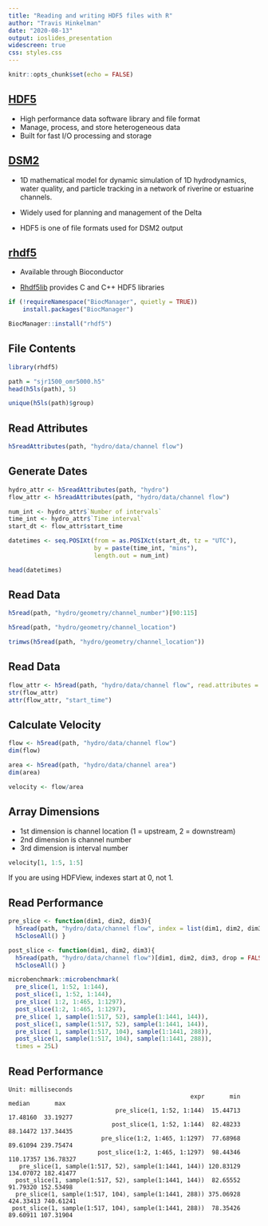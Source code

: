 ```yaml
---
title: "Reading and writing HDF5 files with R"
author: "Travis Hinkelman"
date: "2020-08-13"
output: ioslides_presentation
widescreen: true
css: styles.css
---
```


```r
knitr::opts_chunk$set(echo = FALSE)
```

## [HDF5](https://www.hdfgroup.org/solutions/hdf5/)

- High performance data software library and file format
- Manage, process, and store heterogeneous data
- Built for fast I/O processing and storage

## [DSM2](https://water.ca.gov/Library/Modeling-and-Analysis/Bay-Delta-Region-models-and-tools/Delta-Simulation-Model-II)

- 1D mathematical model for dynamic simulation of 1D hydrodynamics, water quality, and particle tracking in a network of riverine or estuarine channels.

- Widely used for planning and management of the Delta

- HDF5 is one of file formats used for DSM2 output

## [rhdf5](https://www.bioconductor.org/packages/release/bioc/html/rhdf5.html)

- Available through Bioconductor

- [Rhdf5lib](https://www.bioconductor.org/packages/release/bioc/html/Rhdf5lib.html) provides C and C++ HDF5 libraries

```r
if (!requireNamespace("BiocManager", quietly = TRUE))
    install.packages("BiocManager")

BiocManager::install("rhdf5")
```

## File Contents

```r
library(rhdf5)

path = "sjr1500_omr5000.h5"
head(h5ls(path), 5)
```

```r
unique(h5ls(path)$group)
```

## Read Attributes

```r
h5readAttributes(path, "hydro/data/channel flow")
```

## Generate Dates

```r
hydro_attr <- h5readAttributes(path, "hydro")
flow_attr <- h5readAttributes(path, "hydro/data/channel flow")

num_int <- hydro_attr$`Number of intervals`
time_int <- hydro_attr$`Time interval`
start_dt <- flow_attr$start_time

datetimes <- seq.POSIXt(from = as.POSIXct(start_dt, tz = "UTC"),
                        by = paste(time_int, "mins"),
                        length.out = num_int)

head(datetimes)
```

## Read Data

```r
h5read(path, "hydro/geometry/channel_number")[90:115]

h5read(path, "hydro/geometry/channel_location")

trimws(h5read(path, "hydro/geometry/channel_location"))
```

## Read Data

```r
flow_attr <- h5read(path, "hydro/data/channel flow", read.attributes = TRUE)
str(flow_attr)
attr(flow_attr, "start_time")
```

## Calculate Velocity

```r
flow <- h5read(path, "hydro/data/channel flow")
dim(flow)

area <- h5read(path, "hydro/data/channel area")
dim(area)

velocity <- flow/area
```

## Array Dimensions

- 1st dimension is channel location (1 = upstream, 2 = downstream)
- 2nd dimension is channel number
- 3rd dimension is interval number

```r
velocity[1, 1:5, 1:5]
```

If you are using HDFView, indexes start at 0, not 1.

## Read Performance

```r
pre_slice <- function(dim1, dim2, dim3){
  h5read(path, "hydro/data/channel flow", index = list(dim1, dim2, dim3))
  h5closeAll() }

post_slice <- function(dim1, dim2, dim3){
  h5read(path, "hydro/data/channel flow")[dim1, dim2, dim3, drop = FALSE]
  h5closeAll() }

microbenchmark::microbenchmark(
  pre_slice(1, 1:52, 1:144), 
  post_slice(1, 1:52, 1:144),
  pre_slice( 1:2, 1:465, 1:1297),
  post_slice(1:2, 1:465, 1:1297),
  pre_slice( 1, sample(1:517, 52), sample(1:1441, 144)), 
  post_slice(1, sample(1:517, 52), sample(1:1441, 144)),
  pre_slice( 1, sample(1:517, 104), sample(1:1441, 288)), 
  post_slice(1, sample(1:517, 104), sample(1:1441, 288)),
  times = 25L)
```

## Read Performance

```
Unit: milliseconds
                                                   expr       min    median       max
                              pre_slice(1, 1:52, 1:144)  15.44713  17.48160  33.19277
                             post_slice(1, 1:52, 1:144)  82.48233  88.14472 137.34435
                          pre_slice(1:2, 1:465, 1:1297)  77.68968  89.61094 239.75474
                         post_slice(1:2, 1:465, 1:1297)  98.44346 110.17357 136.78327
   pre_slice(1, sample(1:517, 52), sample(1:1441, 144)) 120.83129 134.07072 182.41477
  post_slice(1, sample(1:517, 52), sample(1:1441, 144))  82.65552  91.79320 152.53498
  pre_slice(1, sample(1:517, 104), sample(1:1441, 288)) 375.06928 424.33413 740.61241
 post_slice(1, sample(1:517, 104), sample(1:1441, 288))  78.35426  89.60911 107.31904
```